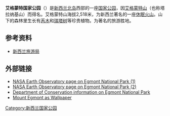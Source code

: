 {{noteTA
|G1=Country
|G2=Unit
}}
{{Infobox Protected area
| name = 艾格蒙特国家公园
| iucn_category = II
| map = New Zealand relief map.jpg
| map_caption = 
| locator_x = 172
| locator_y = 127
| location = {{NZL}}[[塔拉纳基大区|塔拉纳基大区]]
| nearest_city = [[新普利茅斯|新普利茅斯]]
| lat_d = 39
| lat_m = 16
| lat_s = 0
| lat_NS = S
| long_d = 174
| long_m = 6
| long_s = 0
| long_EW = E
| area = 335平方公里
| established = 1900年
| visitation_num = 
| visitation_year = 
| governing_body = [[新西兰环保部|新西兰环保部]]}}
'''艾格蒙特国家公园'''（{{lang-en|Egmont National Park}}）是[[新西兰|新西兰]][[北岛_(纽西兰)|北岛]]西部的一座[[国家公园|国家公园]]，因[[艾格蒙特山|艾格蒙特山]]（也称塔拉纳基山）而得名。艾格蒙特山海拔2,518米，为新西兰著名的一座[[休眠火山|休眠火山]]。山下的森林里生长有[[纽西兰陆均松|芮木]]和[[瑞塔树|瑞塔树]]等珍贵植物。为著名的旅游胜地。

== 参考资料 ==
* [http://www.newzealand.com/travel/zhs/destinations/national-parks/egmont/egmont.cfm 新西兰旅游局]


== 外部链接 ==
* [http://earthobservatory.nasa.gov/Newsroom/NewImages/images.php3?img_id=16333 NASA Earth Observatory page on Egmont National Park (1)]  
* [http://earthobservatory.nasa.gov/Newsroom/NewImages/images.php3?img_id=9295 NASA Earth Observatory page on Egmont National Park (2)]
* [http://doc.govt.nz/templates/PlaceProfile.aspx?id=38419 Department of Conservation information on Egmont National Park]
* [http://www.pixomix.com/wallpapers/cape-egmont.php Mount Egmont as Wallpaper]

{{紐西蘭國家公園}}

{{Authority control}}
[[Category:新西兰国家公园|Category:新西兰国家公园]]